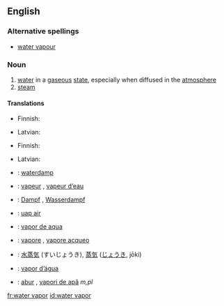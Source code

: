 ==English==

===Alternative spellings===
* [[water vapour]]

===Noun===
{{wikipedia}}
{{en-noun|sg=[[water]] [[vapor]]}}

# [[water]] in a [[gaseous]] [[state]], especially when diffused in the [[atmosphere]]
# [[steam]]

====Translations====
{{trans-top|water in a gaseous state}}
* Finnish: {{t|fi|vesihöyry}}
{{trans-mid}}
* Latvian: {{t|lv|ūdens tvaiks|g=m}}
{{trans-bottom}}

{{trans-top|steam}}
* Finnish: {{t|fi|vesihöyry}}
{{trans-mid}}
* Latvian: {{t|lv|ūdens tvaiks|g=m}}
{{trans-bottom}}

{{checktrans-top}}
* {{ttbc|Dutch}}: [[waterdamp]] {{m}}
* {{ttbc|French}}: [[vapeur]] {{f}}, [[vapeur d’eau]] {{f}}
* {{ttbc|German}}: [[Dampf]] {{m}}, [[Wasserdampf]] {{m}}
* {{ttbc|Indonesian}}: [[uap air]]
* {{ttbc|Interlingua}}: [[vapor de aqua]]
{{checktrans-mid}}
* {{ttbc|Italian}}: [[vapore]] {{m}},  [[vapore acqueo]] {{m}}
* {{ttbc|Japanese}}: [[水蒸気]] (すいじょうき), [[蒸気]] ([[じょうき]], jōki)
* {{ttbc|Portuguese}}: [[vapor d’água]] {{m}}
* {{ttbc|Romanian}}: [[abur]] {{m}}, [[vapori de apă]] ''m,pl''
{{checktrans-bottom}}

[[fr:water vapor]]
[[id:water vapor]]